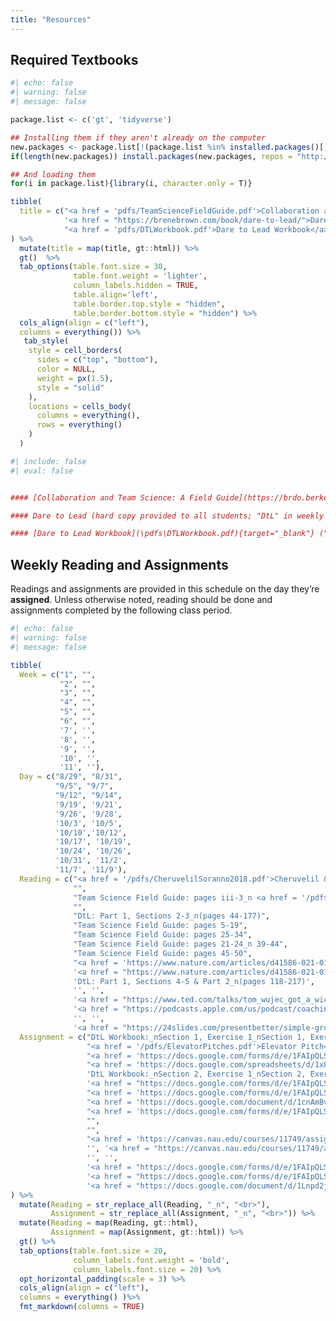```yaml
---
title: "Resources"
---
```


## Required Textbooks

```r
#| echo: false
#| warning: false
#| message: false

package.list <- c('gt', 'tidyverse')

## Installing them if they aren't already on the computer
new.packages <- package.list[!(package.list %in% installed.packages()[,"Package"])]
if(length(new.packages)) install.packages(new.packages, repos = "http://cran.us.r-project.org")

## And loading them
for(i in package.list){library(i, character.only = T)}

tibble(
  title = c("<a href = 'pdfs/TeamScienceFieldGuide.pdf'>Collaboration and Team Science: A Field Guide</a>",
            '<a href = "https://brenebrown.com/book/dare-to-lead/">Dare to Lead</a>',
            "<a href = 'pdfs/DTLWorkbook.pdf'>Dare to Lead Workbook</a>")
) %>%
  mutate(title = map(title, gt::html)) %>%
  gt()  %>%
  tab_options(table.font.size = 30,
              table.font.weight = 'lighter',
              column_labels.hidden = TRUE,
              table.align='left',
              table.border.top.style = "hidden",
              table.border.bottom.style = "hidden") %>%
  cols_align(align = c("left"),
  columns = everything()) %>%
   tab_style(
    style = cell_borders(
      sides = c("top", "bottom"),
      color = NULL,
      weight = px(1.5),
      style = "solid"
    ),
    locations = cells_body(
      columns = everything(),
      rows = everything()
    )
  )

```

```r
#| include: false
#| eval: false


#### [Collaboration and Team Science: A Field Guide](https://brdo.berkeley.edu/sites/default/files/teamscience_fieldguide_reduced.pdf){target="_blank"} ("Team Science Field Guide" in weekly readings)

#### Dare to Lead (hard copy provided to all students; "DtL" in weekly readings)

#### [Dare to Lead Workbook](\pdfs\DTLWorkbook.pdf){target="_blank"} ("DtL Workbook" in weekly assignments)
```

## Weekly Reading and Assignments

Readings and assignments are provided in this schedule on the day they're **assigned**. Unless otherwise noted, reading should be done and assignments completed by the following class period.

```r
#| echo: false
#| warning: false
#| message: false

tibble(
  Week = c("1", "",
           "2", "",
           "3", "",
           "4", "",
           "5", "",
           "6", "",
           '7', '',
           '8', '',
           '9', '',
           '10', '',
           '11', ''),
  Day = c("8/29", "8/31",
          "9/5", "9/7",
          "9/12", "9/14",
          '9/19', '9/21',
          '9/26', '9/28',
          '10/3', '10/5',
          '10/10','10/12',
          '10/17', '10/19',
          '10/24', '10/26',
          '10/31', '11/2',
          '11/7', '11/9'),
  Reading = c("<a href = '/pdfs/CheruvelilSoranno2018.pdf'>Cheruvelil & Soranno 2018</a>_n<a href = '/pdfs/DtLIntrop1s1.pdf'>DtL: Intro and Part 1, Section 1_n(pages 1-43)</a>",
              "",
              "Team Science Field Guide: pages iii-3_n <a href = '/pdfs/Cheruvelil2014.pdf'>Cheruvelil et al. 2014</a>",
              "",
              "DtL: Part 1, Sections 2-3_n(pages 44-177)",
              "Team Science Field Guide: pages 5-19",
              "Team Science Field Guide: pages 25-34",
              "Team Science Field Guide: pages 21-24_n 39-44",
              "Team Science Field Guide: pages 45-50",
              "<a href = 'https://www.nature.com/articles/d41586-021-01573-z'>We need to talk</a>_n<a href = '/pdfs/Conflict_energy.pdf'>The seven levels of energy</a>",
              '<a href = "https://www.nature.com/articles/d41586-021-01635-2">Communities, COVID, and credit: the state of science collaborations</a>',
              'DtL: Part 1, Sections 4-5 & Part 2_n(pages 118-217)', 
              '', '',
              '<a href = "https://www.ted.com/talks/tom_wujec_got_a_wicked_problem_first_tell_me_how_you_make_toast">Tell me how you make toast TED Talk</a>', '',
              '<a href = "https://podcasts.apple.com/us/podcast/coaching-for-leaders/id458827716?i=1000363385074">How to Make Deep Work Happen</a>_n<a href = "https://www.ted.com/talks/cindy_solomon_5_tips_for_dealing_with_meeting_overload">5 Tips for Meeting Overload</a>', '<a href = "http://www.paulgraham.com/makersschedule.html">Makers Schedule, Managers Schedule</a>_n<a href = "https://www.youtube.com/watch?si=_FiWodbz_HxanfIk&v=YCYBbmtcRNA&feature=youtu.be">Optional: Why Track Team Time?</a>',
              '', '',
              '<a href = "https://24slides.com/presentbetter/simple-group-presentation-tips">Simple Group Presentation Tips</a>_n<a href = "https://thepotentiality.com/six-tips-for-a-successful-collaboration-when-giving-a-speech/">Six Tips for Collaborative Presenting</a>', ''),
  Assignment = c("DtL Workbook:_nSection 1, Exercise 1_nSection 1, Exercise 2", 
                 "<a href = '/pdfs/ElevatorPitches.pdf'>Elevator Pitch</a>",
                 "<a href = 'https://docs.google.com/forms/d/e/1FAIpQLSenhpqyKnW2N0Ih3NeVyc0AkxIy6o9iVXv8Cdw3UVnOIAOEqg/viewform'>Cheruvelil Reading Questions</a>",
                 "<a href = 'https://docs.google.com/spreadsheets/d/1x8N-3SaOOTeJA0_wY6xXIQEvsbxuRZ944wIiiJbp3-0/edit#gid=259107515'>True Colors Assessment</a>",
                 'DtL Workbook:_nSection 2, Exercise 1_nSection 2, Exercise 4',
                 '<a href = "https://docs.google.com/forms/d/e/1FAIpQLScY8EtcrPqe0WgVPFOl-ONgyIhULFC9VaxqiGiAmjhNvtzaXA/viewform">Myers Briggs Assessment</a>', 
                 "<a href = 'https://docs.google.com/forms/d/e/1FAIpQLSc8FJNfNInGOwKIfPOjOioxsq5pXnSH9WnlbHNqXNntl4qoYQ/viewform'>Communication Reading Questions</a>", 
                 "<a href = 'https://docs.google.com/document/d/1cnAmBvaHmpFvtA9EIgVZYJwW3d6rOzFbsv8r819ML30/edit#heading=h.nj23sjpj5u97'>Team vision statements</a>_n Due 10/16/23",
                 "<a href = 'https://docs.google.com/forms/d/e/1FAIpQLSd0svPcJ1vvDBEjCZn-5G_21RWT2Pn_uvzEe2sBdV78J7l3Qw/viewform'>Effective Meetings Mini-Project</a>", 
                 "",
                 "", 
                 "<a href = 'https://canvas.nau.edu/courses/11749/assignments/284630'>DtL Workbook:_nSection 4,_nExercises 1,4,5,&6_n Section 5, Exercises 1&2</a>",
                 '', '<a href = "https://canvas.nau.edu/courses/11749/assignments/260814">Team Vision Statements/Collaborative Research Agreements (due 10/16)</a>',
                 '', '',
                 '<a href = "https://docs.google.com/forms/d/e/1FAIpQLScc5Ls0YvbYVhlbVyX0QUYDQyNvzxy7UH_5agD2Q9jUvT8nwQ/viewform">Burnout Check-In</a>', '<a href = "https://canvas.nau.edu/courses/11749/assignments/302742">Available to Promise</a>',
                 '<a href = "https://docs.google.com/forms/d/e/1FAIpQLSfXVbVyUM5yajIY3FVtbKgeqmFL0XuXwF-c_N9ZC-K_xIL1hg/viewform">Group Presentation Mini-Project</a>', '',
                 '<a href = "https://docs.google.com/document/d/1Lnpd2jAc2u4eGV5ku9J9RjgR4ROX7gpGrPPpy1eguJ8/edit?usp=sharing">Group Presentation of Proposal Plan</a>', '')
) %>%
  mutate(Reading = str_replace_all(Reading, "_n", "<br>"),
         Assignment = str_replace_all(Assignment, "_n", "<br>")) %>% 
  mutate(Reading = map(Reading, gt::html),
         Assignment = map(Assignment, gt::html)) %>%
  gt() %>%
  tab_options(table.font.size = 20,
              column_labels.font.weight = 'bold',
              column_labels.font.size = 20) %>%
  opt_horizontal_padding(scale = 3) %>% 
  cols_align(align = c("left"),
  columns = everything() )%>%
  fmt_markdown(columns = TRUE)
  

```
